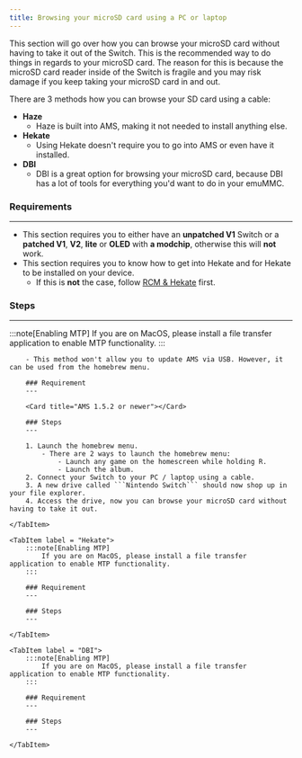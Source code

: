 ```yaml
---
title: Browsing your microSD card using a PC or laptop
---
```



This section will go over how you can browse your microSD card without having to take it out of the Switch.
This is the recommended way to do things in regards to your microSD card.
The reason for this is because the microSD card reader inside of the Switch is fragile and you may risk damage if you keep taking your microSD card in and out.

There are 3 methods how you can browse your SD card using a cable:

- **Haze**
    - Haze is built into AMS, making it not needed to install anything else.
- **Hekate**
    - Using Hekate doesn't require you to go into AMS or even have it installed.
- **DBI**
    - DBI is a great option for browsing your microSD card, because DBI has a lot of tools for everything you'd want to do in your emuMMC.

### Requirements

---

- This section requires you to either have an **unpatched V1** Switch or a **patched V1**, **V2**, **lite** or **OLED** with **a modchip**, otherwise this will **not** work.
- This section requires you to know how to get into Hekate and for Hekate to be installed on your device.
  - If this is **not** the case, follow <u>[RCM & Hekate](/important/rcm/)</u> first.

### Steps

---

<Tabs>
    <TabItem label = "Haze">
        :::note[Enabling MTP]
            If you are on MacOS, please install a file transfer application to enable MTP functionality.
        :::

        - This method won't allow you to update AMS via USB. However, it can be used from the homebrew menu.

        ### Requirement
        ---

        <Card title="AMS 1.5.2 or newer"></Card>

        ### Steps
        ---

        1. Launch the homebrew menu.
            - There are 2 ways to launch the homebrew menu:
                - Launch any game on the homescreen while holding R.
                - Launch the album.
        2. Connect your Switch to your PC / laptop using a cable.
        3. A new drive called ```Nintendo Switch``` should now shop up in your file explorer.
        4. Access the drive, now you can browse your microSD card without having to take it out.

    </TabItem>

    <TabItem label = "Hekate">
        :::note[Enabling MTP]
            If you are on MacOS, please install a file transfer application to enable MTP functionality.
        :::

        ### Requirement
        ---

        ### Steps
        ---

    </TabItem>

    <TabItem label = "DBI">
        :::note[Enabling MTP]
            If you are on MacOS, please install a file transfer application to enable MTP functionality.
        :::

        ### Requirement
        ---

        ### Steps
        ---

    </TabItem>
</Tabs>